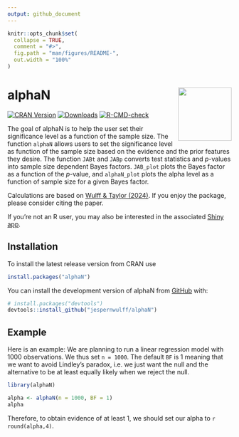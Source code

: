 ```yaml
---
output: github_document
---
```


<!-- README.md is generated from README.Rmd. Please edit that file -->

```r
knitr::opts_chunk$set(
  collapse = TRUE,
  comment = "#>",
  fig.path = "man/figures/README-",
  out.width = "100%"
)
```

# alphaN <img src="man/figures/logo.png" align="right" height="120" />

<!-- badges: start -->
[![CRAN Version](https://www.r-pkg.org/badges/version/alphaN)](https://cran.r-project.org/package=alphaN)
[![Downloads](https://cranlogs.r-pkg.org/badges/alphaN?color=brightgreen)](https://CRAN.R-project.org/package=alphaN)
[![R-CMD-check](https://github.com/jespernwulff/alphaN/actions/workflows/R-CMD-check.yaml/badge.svg)](https://github.com/jespernwulff/alphaN/actions/workflows/R-CMD-check.yaml)
<!-- badges: end -->

The goal of alphaN is to help the user set their significance level as a function of the sample size. The function `alphaN` allows users to set the significance level as function of the sample size based on the evidence and the prior features they desire. The function `JABt` and `JABp` converts test statistics and $p$-values into sample size dependent Bayes factors. `JAB_plot` plots the Bayes factor as a function of the $p$-value, and `alphaN_plot` plots the alpha level as a function of sample size for a given Bayes factor.

Calculations are based on [Wulff & Taylor (2024)](https://journals.sagepub.com/doi/10.1177/14761270231214429). If you enjoy the package, please consider citing the paper.

If you’re not an R user, you may also be interested in the associated [Shiny app](https://crossvalidated.shinyapps.io/alphaN/).

## Installation

To install the latest release version from CRAN use

``` r
install.packages("alphaN")
```

You can install the development version of alphaN from [GitHub](https://github.com/) with:

``` r
# install.packages("devtools")
devtools::install_github("jespernwulff/alphaN")
```

## Example

Here is an example: We are planning to run a linear regression model with 1000 observations. We thus set `n = 1000`. The default `BF` is 1 meaning that we want to avoid Lindley's paradox, i.e. we just want the null and the alternative to be at least equally likely when we reject the null. 

```r
library(alphaN)

alpha <- alphaN(n = 1000, BF = 1)
alpha
```

Therefore, to obtain evidence of at least 1, we should set our alpha to `r round(alpha,4)`. 

